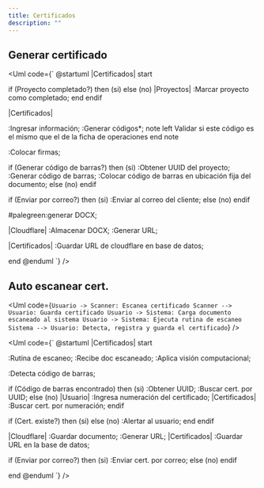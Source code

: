 ```yaml
---
title: Certificados
description: ""
---
```


## Generar certificado

<Uml code={`
@startuml
|Certificados|
start

if (Proyecto completado?) then (si)
else (no)
	|Proyectos|
	:Marcar proyecto
	como completado;
	end
endif

|Certificados|

:Ingresar información;
:Generar códigos*;
note left
	Validar si este código
	es el mismo que el de la
	ficha de operaciones
end note

:Colocar firmas;

if (Generar código
de barras?) then (si)
	:Obtener UUID del proyecto;
	:Generar código de barras;
	:Colocar código de barras
	en ubicación fija del
	documento;
else (no)
endif

if (Enviar por correo?) then (si)
	:Enviar al correo
	del cliente;
else (no)
endif

#palegreen:generar DOCX;

|Cloudflare|
:Almacenar DOCX;
:Generar URL;

|Certificados|
:Guardar URL de
cloudflare
en base de datos;

end
@enduml
`} />


## Auto escanear cert.


<Uml code={`
Usuario -> Scanner: Escanea certificado
Scanner --> Usuario: Guarda certificado
Usuario -> Sistema: Carga documento escaneado al sistema
Usuario -> Sistema: Ejecuta rutina de escaneo
Sistema --> Usuario: Detecta, registra y guarda el certificado
`} />


<Uml code={`
@startuml
|Certificados|
start

:Rutina de escaneo;
:Recibe doc escaneado;
:Aplica visión
computacional;

:Detecta código de barras;

if (Código de barras encontrado) then (si)
	:Obtener UUID;
	:Buscar cert. por
	UUID;
else (no)
	|Usuario|
	:Ingresa numeración
	del certificado;
	|Certificados|
	:Buscar cert. por
	numeración;
endif

if (Cert. existe?) then (si)
else (no)
	:Alertar al usuario;
	end
endif

|Cloudflare|
:Guardar documento;
:Generar URL;
|Certificados|
:Guardar URL en la base de datos;

if (Enviar por correo?) then (si)
	:Enviar cert.
	por correo;
else (no)
endif

end
@enduml
`} />


